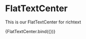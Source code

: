 
<Meta title="components/atoms/FlatTextCenter" decorators={[withDesign]} />

# FlatTextCenter

This is our FlatTextCenter for richtext

<Canvas>
  <Story
    name="FlatTextCenter"
    parameters={{
      design: {
        type: 'figma',
        url: '',
      },
    }}
    args={{
      content:
        'Lorem ipsum dolor sit amet, consectetur adipiscing elit, sed do eiusmod tempor incididunt ut labore et dolore magna aliqua. Ut enim ad minim veniam, quis nostrud exercitation ullamco laboris nisi ut aliquip ex ea commodo consequat. Duis aute irure dolor in reprehenderit in voluptate velit esse cillum dolore eu fugiat nulla pariatur. Excepteur sint occaecat cupidatat non proident, sunt in culpa qui officia deserunt mollit anim id est laborum.',
    }}
  >
    {FlatTextCenter.bind({})}
  </Story>
</Canvas>

<ArgsTable of={FlatTextCenter} />
